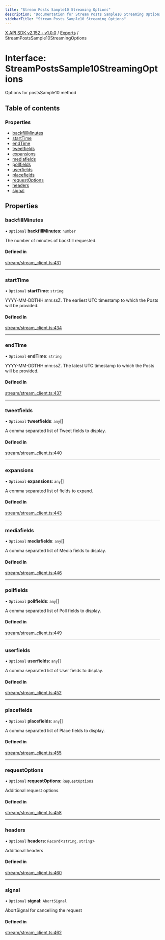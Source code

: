 ```yaml
---
title: "Stream Posts Sample10 Streaming Options"
description: "Documentation for Stream Posts Sample10 Streaming Options"
sidebarTitle: "Stream Posts Sample10 Streaming Options"
---
```


[X API SDK v2.152 - v1.0.0](../README.md) / [Exports](../modules.md) / StreamPostsSample10StreamingOptions

# Interface: StreamPostsSample10StreamingOptions

Options for postsSample10 method

## Table of contents

### Properties

- [backfillMinutes](StreamPostsSample10StreamingOptions.md#backfillminutes)
- [startTime](StreamPostsSample10StreamingOptions.md#starttime)
- [endTime](StreamPostsSample10StreamingOptions.md#endtime)
- [tweetfields](StreamPostsSample10StreamingOptions.md#tweetfields)
- [expansions](StreamPostsSample10StreamingOptions.md#expansions)
- [mediafields](StreamPostsSample10StreamingOptions.md#mediafields)
- [pollfields](StreamPostsSample10StreamingOptions.md#pollfields)
- [userfields](StreamPostsSample10StreamingOptions.md#userfields)
- [placefields](StreamPostsSample10StreamingOptions.md#placefields)
- [requestOptions](StreamPostsSample10StreamingOptions.md#requestoptions)
- [headers](StreamPostsSample10StreamingOptions.md#headers)
- [signal](StreamPostsSample10StreamingOptions.md#signal)

## Properties

### backfillMinutes

• `Optional` **backfillMinutes**: `number`

The number of minutes of backfill requested.

#### Defined in

[stream/stream_client.ts:431](https://github.com/xdevplatform/xdk/blob/ad4172ef5f68f089e0f077a190b271016dd35bf7/xdk/typescript/src/stream/stream_client.ts#L431)

___

### startTime

• `Optional` **startTime**: `string`

YYYY-MM-DDTHH:mm:ssZ. The earliest UTC timestamp to which the Posts will be provided.

#### Defined in

[stream/stream_client.ts:434](https://github.com/xdevplatform/xdk/blob/ad4172ef5f68f089e0f077a190b271016dd35bf7/xdk/typescript/src/stream/stream_client.ts#L434)

___

### endTime

• `Optional` **endTime**: `string`

YYYY-MM-DDTHH:mm:ssZ. The latest UTC timestamp to which the Posts will be provided.

#### Defined in

[stream/stream_client.ts:437](https://github.com/xdevplatform/xdk/blob/ad4172ef5f68f089e0f077a190b271016dd35bf7/xdk/typescript/src/stream/stream_client.ts#L437)

___

### tweetfields

• `Optional` **tweetfields**: `any`[]

A comma separated list of Tweet fields to display.

#### Defined in

[stream/stream_client.ts:440](https://github.com/xdevplatform/xdk/blob/ad4172ef5f68f089e0f077a190b271016dd35bf7/xdk/typescript/src/stream/stream_client.ts#L440)

___

### expansions

• `Optional` **expansions**: `any`[]

A comma separated list of fields to expand.

#### Defined in

[stream/stream_client.ts:443](https://github.com/xdevplatform/xdk/blob/ad4172ef5f68f089e0f077a190b271016dd35bf7/xdk/typescript/src/stream/stream_client.ts#L443)

___

### mediafields

• `Optional` **mediafields**: `any`[]

A comma separated list of Media fields to display.

#### Defined in

[stream/stream_client.ts:446](https://github.com/xdevplatform/xdk/blob/ad4172ef5f68f089e0f077a190b271016dd35bf7/xdk/typescript/src/stream/stream_client.ts#L446)

___

### pollfields

• `Optional` **pollfields**: `any`[]

A comma separated list of Poll fields to display.

#### Defined in

[stream/stream_client.ts:449](https://github.com/xdevplatform/xdk/blob/ad4172ef5f68f089e0f077a190b271016dd35bf7/xdk/typescript/src/stream/stream_client.ts#L449)

___

### userfields

• `Optional` **userfields**: `any`[]

A comma separated list of User fields to display.

#### Defined in

[stream/stream_client.ts:452](https://github.com/xdevplatform/xdk/blob/ad4172ef5f68f089e0f077a190b271016dd35bf7/xdk/typescript/src/stream/stream_client.ts#L452)

___

### placefields

• `Optional` **placefields**: `any`[]

A comma separated list of Place fields to display.

#### Defined in

[stream/stream_client.ts:455](https://github.com/xdevplatform/xdk/blob/ad4172ef5f68f089e0f077a190b271016dd35bf7/xdk/typescript/src/stream/stream_client.ts#L455)

___

### requestOptions

• `Optional` **requestOptions**: [`RequestOptions`](RequestOptions.md)

Additional request options

#### Defined in

[stream/stream_client.ts:458](https://github.com/xdevplatform/xdk/blob/ad4172ef5f68f089e0f077a190b271016dd35bf7/xdk/typescript/src/stream/stream_client.ts#L458)

___

### headers

• `Optional` **headers**: `Record`\<`string`, `string`\>

Additional headers

#### Defined in

[stream/stream_client.ts:460](https://github.com/xdevplatform/xdk/blob/ad4172ef5f68f089e0f077a190b271016dd35bf7/xdk/typescript/src/stream/stream_client.ts#L460)

___

### signal

• `Optional` **signal**: `AbortSignal`

AbortSignal for cancelling the request

#### Defined in

[stream/stream_client.ts:462](https://github.com/xdevplatform/xdk/blob/ad4172ef5f68f089e0f077a190b271016dd35bf7/xdk/typescript/src/stream/stream_client.ts#L462)
